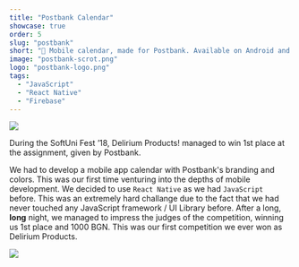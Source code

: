 ```yaml
---
title: "Postbank Calendar"
showcase: true
order: 5
slug: "postbank"
short: "📆 Mobile calendar, made for Postbank. Available on Android and iOS."
image: "postbank-scrot.png"
logo: "postbank-logo.png"
tags:
  - "JavaScript"
  - "React Native"
  - "Firebase"
---
```


![](/postbank-scrot.png)

During the SoftUni Fest ’18, Delirium Products! managed to win 1st place at the assignment, given by Postbank.

We had to develop a mobile app calendar with Postbank's branding and colors.
This was our first time venturing into the depths of mobile development.
We decided to use `React Native` as we had `JavaScript` before.
This was an extremely hard challange due to the fact that we had never touched any JavaScript framework / UI Library before.
After a long, **long** night, we managed to impress the judges of the competition, winning us 1st place and 1000 BGN.
This was our first competition we ever won as Delirium Products.

![](/fest.png)
